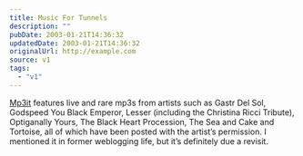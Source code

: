 ```yaml
---
title: Music For Tunnels
description: ""
pubDate: 2003-01-21T14:36:32
updatedDate: 2003-01-21T14:36:32
originalUrl: http://example.com
source: v1
tags:
  - "v1"
---
```


[Mp3it][1] features live and rare mp3s from artists such as Gastr Del Sol, Godspeed You Black Emperor, Lesser (including the Christina Ricci Tribute), Optiganally Yours, The Black Heart Procession, The Sea and Cake and Tortoise, all of which have been posted with the artist&#8217;s permission. I mentioned it in former weblogging life, but it&#8217;s definitely due a revisit.

[1]: http://www.mp3it.com/browse.php "Mp3it: Browse artists"
